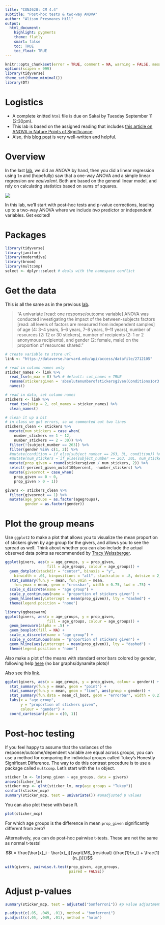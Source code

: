 ```yaml
---
title: "CONJ620: CM 4.4"
subtitle: "Post-hoc tests & two-way ANOVA"
author: "Alison Presmanes Hill"
output:
  html_document:
    highlight: pygments
    theme: flatly
    smart: false
    toc: TRUE
    toc_float: TRUE
---
```

```r
knitr::opts_chunk$set(error = TRUE, comment = NA, warning = FALSE, message = FALSE, tidy = FALSE)
options(scipen = 999)
library(tidyverse)
theme_set(theme_minimal())
library(DT)
```


# Logistics

* A complete knitted `html` file is due on Sakai by Tuesday September 11 (2:30pm). 
* This lab is based on the assigned reading that includes [this article on ANOVA in Nature Points of Significance](https://www.nature.com/articles/nmeth.3005). 
* Also, this [blog post](http://blog.minitab.com/blog/adventures-in-statistics-2/understanding-analysis-of-variance-anova-and-the-f-test) is very well-written and helpful.

# Overview

In the last [lab](cm043.html), we did an ANOVA by hand, then you did a linear regression using `lm` and (hopefully) saw that a one-way ANOVA and a simple linear regression *are equivalent*. Both are based on the general linear model, and rely on calculating statistics based on sums of squares. 

![](slides/images/anova-by-hand-board.JPG)

In this lab, we'll start with post-hoc tests and p-value corrections, leading up to a two-way ANOVA where we include *two* predictor or independent variables. Get excited!

# Packages

```r
library(tidyverse)
library(janitor)
library(moderndive)
library(broom)
library(multcomp)
select <- dplyr::select # deals with the namespace conflict
```

# Get the data

This is all the same as in the previous [lab](cm043.html).

> "A univariate [read: one response/outcome variable] ANOVA was conducted investigating the impact of the between-subjects factors [read: all levels of factors are measured from independent samples] of age (4: 3–4 years, 5–6 years, 7–8 years, 9–11 years), number of resources (2: 12 or 30 stickers), number of recipients (2: 1 or 2 anonymous recipients), and gender (2: female, male) on the proportion of resources shared."

```r
# create variable to store url
link <- "https://dataverse.harvard.edu/api/access/datafile/2712105"

# read in column names only
sticker_names <- link %>% 
  read_tsv(n_max = 0) %>% # default: col_names = TRUE
  rename(stickersgiven = 'absolutenumberofstickersgiven(Conditions1or3:Outof12;Conditions2or4:Outof30)') %>% 
  names()

# read in data, set column names
stickers <- link %>% 
  read_tsv(skip = 2, col_names = sticker_names) %>% 
  clean_names()

# clean it up a bit
# in class we got errors, so we commented out two lines
stickers_clean <- stickers %>% 
  mutate(num_stickers = case_when(
    number_stickers == 1 ~ 12,
    number_stickers == 2 ~ 30)) %>% 
  filter(!(subject_number == 263)) %>% 
  filter(gender %in% c(1, 2)) %>% 
  #mutate(condition = if_else(subject_number == 263, 3L, condition)) %>% 
  #mutate(num_stickers = if_else(subject_number == 263, 30L, num_stickers)) %>% 
  mutate(prop_given = round(stickersgiven / num_stickers, 2)) %>% 
  select(-percent_given_outof100percent, -number_stickers) %>% 
  mutate(giveornot = case_when(
    prop_given == 0 ~ 0,
    prop_given > 0 ~ 1)) 

givers <- stickers_clean %>% 
  filter(giveornot == 1) %>% 
  mutate(age_groups = as.factor(agegroups),
         gender = as.factor(gender))
```


# Plot the group means

Use `ggplot2` to make a plot that allows you to visualize the mean proportion of stickers given by age group for the givers, and allows you to see the spread as well. Think about whether you can also include the actual observed data points as recommended by [Tracy Weissberger](https://journals.plos.org/plosbiology/article?id=10.1371/journal.pbio.1002128). 

```r
ggplot(givers, aes(x = age_groups, y = prop_given, 
                   fill = age_groups, colour = age_groups)) + 
  geom_dotplot(stackdir = "center", binaxis = "y", 
    binwidth = .01, binpositions = "all", stackratio = .8, dotsize = 2, alpha = .5) + 
  stat_summary(fun.y = mean, fun.ymin = mean, 
    fun.ymax = mean, geom = "crossbar", width = 0.75, lwd = .75) + 
  scale_x_discrete(name = "age group") + 
  scale_y_continuous(name = "proportion of stickers given") +
  geom_hline(aes(yintercept = mean(prop_given)), lty = "dashed") +
  theme(legend.position = "none") 
```

```r
library(ggbeeswarm)
ggplot(givers, aes(x = age_groups, y = prop_given, 
                   fill = age_groups, colour = age_groups)) + 
  geom_beeswarm(alpha = .5) +
  geom_boxplot(fill = NA) +
  scale_x_discrete(name = "age group") + 
  scale_y_continuous(name = "proportion of stickers given") +
  geom_hline(aes(yintercept = mean(prop_given)), lty = "dashed") +
  theme(legend.position = "none") 
```


Also make a plot of the means with standard error bars colored by gender, following help [here](http://www.cookbook-r.com/Graphs/Plotting_means_and_error_bars_(ggplot2)/) (no bar graphs/dynamite plots)!

Also see this [link](https://apreshill.github.io/data-vis-labs-2018/04-distributions.html#14_plotting_summary_statistics).

```r
ggplot(givers, aes(x = age_groups, y = prop_given, colour = gender)) +
  stat_summary(fun.y = mean, geom = "point") + 
  stat_summary(fun.y = mean, geom = "line", aes(group = gender)) +
  stat_summary(fun.data = mean_cl_boot, geom = "errorbar", width = 0.2) + 
  labs(x = "age_group", 
       y = "proportion of stickers given",
       colour = "gender") +
  coord_cartesian(ylim = c(0, 1))
```


# Post-hoc testing

If you feel happy to assume that the variances of the response/outcome/dependent variable are equal across groups, you can use a method for comparing the individual groups called Tukey's Honestly Significant Difference. The way to do this contrast procedure is to use a package called `multcomp`. Let's start with the `lm` object.

```r
sticker_lm <- lm(prop_given ~ age_groups, data = givers)
anova(sticker_lm)
sticker_mcp <- glht(sticker_lm, mcp(age_groups = "Tukey"))
confint(sticker_mcp)
summary(sticker_mcp, test = univariate()) #unadjusted p values
```

You can also plot these with base R.

```r
plot(sticker_mcp)
```

For which age groups is the difference in mean `prop_given` significantly different from zero?

Alternatively, you can do post-hoc pairwise t-tests. These are not the same as normal t-tests!

$$t = \frac{\bar{x}_i - \bar{x}_j}{\sqrt{MS_{residual} (\frac{1}{n_i} + \frac{1}{n_j})}}$$

```r
with(givers, pairwise.t.test(prop_given, age_groups,
                             paired = FALSE))
```

# Adjust p-values



```r
summary(sticker_mcp, test = adjusted("bonferroni")) #p value adjustment

p.adjust(c(.05, .049, .01), method = "bonferroni")
p.adjust(c(.05, .049, .01), method = "holm")
```

